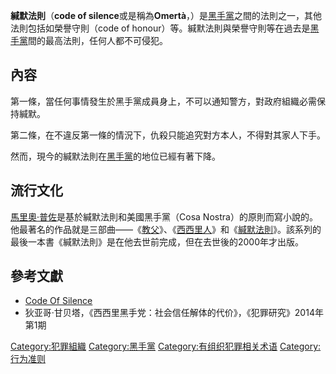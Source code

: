 {{no footnotes|time=2014-12-27T12:53:05+00:00}}
'''緘默法則'''（'''code of silence'''或是稱為'''Omertà'''，{{IPA-it|omerˈta}}）是[[黑手黨|黑手黨]]之間的法則之一，其他法則包括如榮譽守則（code of honour）等。緘默法則與榮譽守則等在過去是[[黑手黨|黑手黨]]間的最高法則，任何人都不可侵犯。

==內容==
第一條，當任何事情發生於黑手黨成員身上，不可以通知警方，對政府組織必需保持緘默。

第二條，在不違反第一條的情況下，仇殺只能追究對方本人，不得對其家人下手。

然而，現今的緘默法則在[[黑手黨|黑手黨]]的地位已經有著下降。

== 流行文化 ==
[[馬里奧·普佐|馬里奧·普佐]]是基於緘默法則和美國黑手黨（Cosa Nostra）的原則而寫小說的。他最著名的作品就是三部曲——《[[教父_(小說)|教父]]》、《[[西西里人|西西里人]]》和《[[緘默法則_(小說)|緘默法則]]》。該系列的最後一本書《緘默法則》是在他去世前完成，但在去世後的2000年才出版。

== 參考文獻 ==
* [http://www.abc.net.au/tv/programs/code-of-silence/ Code Of Silence]
* 狄亚哥·甘贝塔，《西西里黑手党：社会信任解体的代价》，《犯罪研究》2014年第1期
[[Category:犯罪組織|Category:犯罪組織]]
[[Category:黑手黨|Category:黑手黨]]
[[Category:有组织犯罪相关术语|Category:有组织犯罪相关术语]]
[[Category:行为准则|Category:行为准则]]